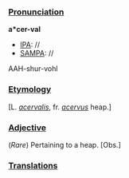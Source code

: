 ===[[Pronunciation]]===

'''a*cer-val'''
*[[IPA]]: //
*[[SAMPA]]: //
AAH-shur-vohl
===[[Etymology]]===

[L. ''[[acervalis]]'', fr. ''[[acervus]]'' heap.]
===[[Adjective]]===

(''Rare'') Pertaining to a heap. [Obs.]
===[[Translations]]===